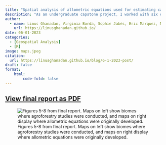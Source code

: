 ```yaml
---
title: "Spatial analysis of allometric equations used for estimating carbon sequestration from agroforestry systems"
description: "As an undergraduate capstone project, I worked with six other students and The Nature Conservancy to analyze the spatial distribution of scientific studies that used allometric equations for estimating carbon sequestration from agroforestry systems."
author: 
  - name: Linus Ghanadan, Virginia Borda, Sophie Jabés, Eric Marquez, Michael Deffinbaugh, Troy Wynne, Chelsea Patterson
    url: https://linusghanadan.github.io/
date: 06-01-2023
categories:
  - [Geospatial Analysis]
  - [R]
image: maps.jpeg
citation:
  url: https://linusghanadan.github.io/blog/6-1-2023-post/
draft: false
format:
    html:
        code-fold: false
---
```


## [View final report as PDF](final-report.pdf)

![Figures 5-8 from final report. Maps on left show biomes where agroforestry studies were conducted, and maps on right display where allometric equations were originally developed.](maps.jpeg)
